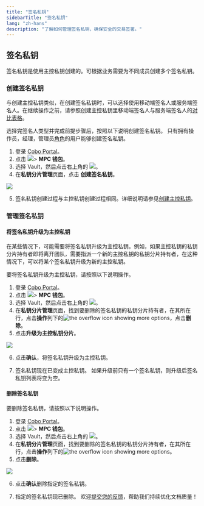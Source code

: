 ```yaml
---
title: "签名私钥"
sidebarTitle: "签名私钥"
lang: "zh-hans"
description: "了解如何管理签名私钥，确保安全的交易签署。"
---
```

## 签名私钥
签名私钥是使用主控私钥创建的。可根据业务需要为不同成员创建多个签名私钥。

### 创建签名私钥
与创建主控私钥类似，在创建签名私钥时，可以选择使用移动端签名人或服务端签名人。在继续操作之前，请参照创建主控私钥里移动端签名人与服务端签名人的[对比表格](/cn/portal/mpc-wallets/ocw/holder-group-main-group#signer-type)。

选择完签名人类型并完成前提步骤后，按照以下说明创建签名私钥。
<Note>只有拥有操作员，经理，管理员[角色](/cn/portal/organization/roles-and-permissions)的用户能够创建签名私钥。</Note>

1. 登录 [Cobo Portal](https://portal.cobo.com/login)。
2. 点击 <img src="/cn/images/mpc-wallet/wallets-icon.svg" className="icon"></img>> **MPC 钱包**。
3. 选择 Vault，然后点击右上角的 <img src="/cn/images/mpc-wallet/manage-key-share-group.svg" className="icon"></img>。
4. 在**私钥分片管理**页面，点击 **创建签名私钥**。

<img src="/cn/images/mpc-wallet/create-signing-group.png" className="screenshot_full_screen"/>

5. 签名私钥创建过程与主控私钥创建过程相同。详细说明请参见[创建主控私钥](/cn/portal/mpc-wallets/ocw/holder-group-main-group)。

### 管理签名私钥
#### 将签名私钥升级为主控私钥
在某些情况下，可能需要将签名私钥升级为主控私钥。例如，如果主控私钥的私钥分片持有者即将离开团队，需要指派一个新的主控私钥的私钥分片持有者，在这种情况下，可以将某个签名私钥升级为新的主控私钥。

要将签名私钥升级为主控私钥，请按照以下说明操作。

1. 登录 [Cobo Portal](https://portal.cobo.com/login)。
2. 点击 <img src="/cn/images/mpc-wallet/wallets-icon.svg" className="icon"></img>> **MPC 钱包**。
3. 选择 Vault，然后点击右上角的 <img src="/cn/images/mpc-wallet/manage-key-share-group.svg" className="icon"></img>。
4. 在**私钥分片管理**页面，找到要删除的签名私钥的私钥分片持有者，在其所在行，点击**操作**列下的<img src="/en/images/common/icon_more.svg" className="icon" alt="the overflow icon showing more options"/>，点击**删除**。
5. 点击**升级为主控私钥分片**。

<img src="/cn/images/mpc-wallet/upgrade-to-main-group.png" className="screenshot_modal"/>

6. 点击**确认**，将签名私钥升级为主控私钥。

7. 签名私钥现在已变成主控私钥。
<Note>如果升级前只有一个签名私钥，则升级后签名私钥列表将变为空。</Note>

#### 删除签名私钥

要删除签名私钥，请按照以下说明操作。

1. 登录 [Cobo Portal](https://portal.cobo.com/login)。
2. 点击 <img src="/cn/images/mpc-wallet/wallets-icon.svg" className="icon"></img>> **MPC 钱包**。
3. 选择 Vault，然后点击右上角的 <img src="/cn/images/mpc-wallet/manage-key-share-group.svg" className="icon"></img>。
4. 在**私钥分片管理**页面，找到要删除的签名私钥的私钥分片持有者，在其所在行，点击**操作**列下的<img src="/en/images/common/icon_more.svg" className="icon" alt="the overflow icon showing more options"/>。
5. 点击**删除**。
<img src="/cn/images/mpc-wallet/delete-sign-group.png" className="screenshot_modal"/>

6. 点击**确认**删除指定的签名私钥。

7. 指定的签名私钥现已删除。
<Tip>欢迎[提交您的反馈](https://forms.zohopublic.com/cobo/form/DocumentFeedbackForm/formperma/QvLOhxJv1_JMsJ-1dleZ8Itb_7rzN-LtgvsDdxosoVI?referrername=manuals)，帮助我们持续优化文档质量！</Tip>